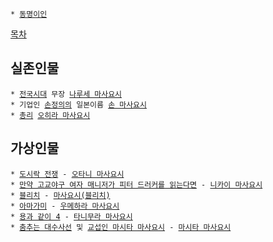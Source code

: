  * [[동명이인]]

[[목차]]

== 실존인물 ==
 * [[전국시대]] 무장 [[나루세 마사요시]]
 * 기업인 [[손정의]]의 일본이름 [[손 마사요시]]
 * [[총리]] [[오히라 마사요시]]

== 가상인물 ==
 * [[도시락 전쟁]] - [[오타니 마사요시]]
 * [[만약 고교야구 여자 매니저가 피터 드러커를 읽는다면]] - [[니카이 마사요시]]
 * [[블리치]] - [[마사요시(블리치)]]
 * [[아마가미]] - [[우메하라 마사요시]]
 * [[용과 같이 4]] - [[타니무라 마사요시]]
 * [[춤추는 대수사선]] 및 [[교섭인 마시타 마사요시]] - [[마시타 마사요시]]
